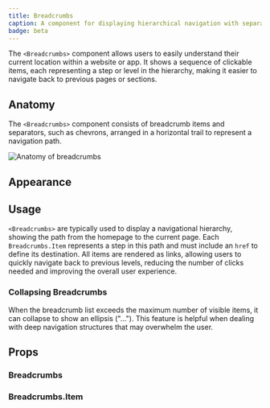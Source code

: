 ```yaml
---
title: Breadcrumbs
caption: A component for displaying hierarchical navigation with separators.
badge: beta
---
```


The `<Breadcrumbs>` component allows users to easily understand their current location within a website or app. It shows a sequence of clickable items, each representing a step or level in the hierarchy, making it easier to navigate back to previous pages or sections.

## Anatomy

The `<Breadcrumbs>` component consists of breadcrumb items and separators, such as chevrons, arranged in a horizontal trail to represent a navigation path.

<Image
  src="/breadcrumbs/breadcrumbs-anatomy.jpg"
  alt="Anatomy of breadcrumbs"
  width={800}
  height={550}
  className="mx-auto block"
/>

## Appearance

<AppearanceDemo component={title} />

<AppearanceTable component={title} />

## Usage

`<Breadcrumbs>` are typically used to display a navigational hierarchy, showing the path from the homepage to the current page. Each `Breadcrumbs.Item` represents a step in this path and must include an `href` to define its destination. All items are rendered as links, allowing users to quickly navigate back to previous levels, reducing the number of clicks needed and improving the overall user experience.

<ComponentDemo file="./breadcrumbs-appearance.demo.tsx" />

### Collapsing Breadcrumbs

When the breadcrumb list exceeds the maximum number of visible items, it can collapse to show an ellipsis ("..."). This feature is helpful when dealing with deep navigation structures that may overwhelm the user.

<ComponentDemo file="./breadcrumbs-collapsing.demo.tsx" />

## Props

### Breadcrumbs

<PropsTable component={title} />

### Breadcrumbs.Item

<PropsTable component="BreadcrumbsItem" />
